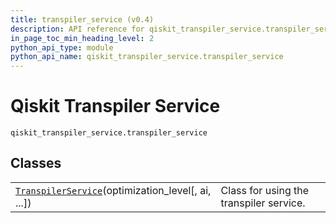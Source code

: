 ```yaml
---
title: transpiler_service (v0.4)
description: API reference for qiskit_transpiler_service.transpiler_service in qiskit-ibm-transpiler v0.4
in_page_toc_min_heading_level: 2
python_api_type: module
python_api_name: qiskit_transpiler_service.transpiler_service
---
```


<span id="qiskit-transpiler-service-qiskit-transpiler-service-transpiler-service" />

<span id="module-qiskit_transpiler_service.transpiler_service" />

# Qiskit Transpiler Service

`qiskit_transpiler_service.transpiler_service`

## Classes

|                                                                                                                                                                                         |                                         |
| --------------------------------------------------------------------------------------------------------------------------------------------------------------------------------------- | --------------------------------------- |
| [`TranspilerService`](qiskit_transpiler_service.transpiler_service.TranspilerService "qiskit_transpiler_service.transpiler_service.TranspilerService")(optimization\_level\[, ai, ...]) | Class for using the transpiler service. |

